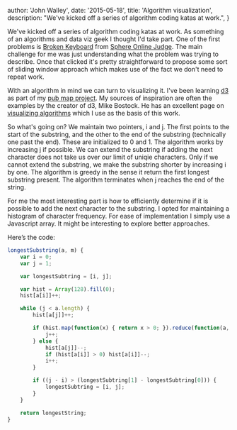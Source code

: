 
  author: 'John Walley',
  date: '2015-05-18',
  title: 'Algorithm visualization',
  description: "We've kicked off a series of algorithm coding katas at work.",
}


We've kicked off a series of algorithm coding katas at work. As something of an algorithms and data viz geek I thought I'd take part. One of the first problems is [Broken Keyboard](http://www.spoj.com/problems/BROKEN/) from [Sphere Online Judge](http://www.spoj.com/). The main challenge for me was just understanding what the problem was trying to describe. Once that clicked it's pretty straightforward to propose some sort of sliding window approach which makes use of the fact we don't need to repeat work.

With an algorithm in mind we can turn to visualizing it. I've been learning [d3](https://d3js.org/) as part of my [pub map project](http://www.pubmap.co.uk/). My sources of inspiration are often the examples by the creator of d3, Mike Bostock. He has an excellent page on [visualizing algorithms](https://bost.ocks.org/mike/algorithms/) which I use as the basis of this work.

<Viz />

So what's going on? We maintain two pointers, i and j. The first points to the start of the substring, and the other to the end of the substring (technically one past the end). These are initialized to 0 and 1. The algorithm works by increasing j if possible. We can extend the substring if adding the next character does not take us over our limit of uniqie characters. Only if we cannot extend the substring, we make the substring shorter by increasing i by one. The algorithm is greedy in the sense it return the first longest substring present. The algorithm terminates when j reaches the end of the string.

For me the most interesting part is how to efficiently determine if it is possible to add the next character to the substring. I opted for maintaining a histogram of character frequency. For ease of implementation I simply use a Javascript array. It might be interesting to explore better approaches.

Here’s the code:

```js
longestSubstring(a, m) {
    var i = 0;
    var j = 1;

    var longestSubtring = [i, j];

    var hist = Array(128).fill(0);
    hist[a[i]]++;

    while (j < a.length) {
        hist[a[j]]++;

        if (hist.map(function(x) { return x > 0; }).reduce(function(a, b) { return a + b; }) <= m) {
            j++;
        } else {
            hist[a[j]]--;
            if (hist[a[i]] > 0) hist[a[i]]--;
            i++;
        }

        if ((j - i) > (longestSubtring[1] - longestSubtring[0])) {
            longestSubtring = [i, j];
        }
    }

    return longestString;
}
```
